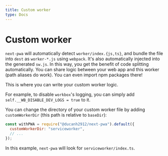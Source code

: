 ```yaml
---
title: Custom worker
type: Docs
---
```


# Custom worker

`next-pwa` will automatically detect `worker/index.{js,ts}`, and bundle the file into `dest` as `worker-*.js` using `webpack`.
It's also automatically injected into the generated `sw.js`. In this way, you get the benefit of code splitting automatically.
You can share logic between your web app and this worker (path aliases do work). You can even import npm packages there!

This is where you can write your custom worker logic.

For example, to disable `workbox`'s logging, you can simply add `self.__WB_DISABLE_DEV_LOGS = true` to it.

You can change the directory of your custom worker file by adding `customWorkerDir` (this path is relative to `baseDir`):

```js
const withPWA = require("@ducanh2912/next-pwa").default({
  customWorkerDir: "serviceworker",
  // ...
});
```

In this example, `next-pwa` will look for `serviceworker/index.ts`.
